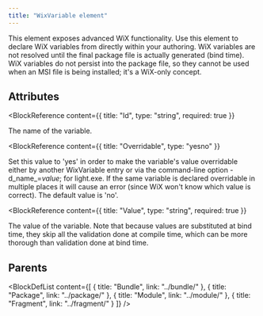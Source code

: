 ```yaml
---
title: "WixVariable element"
---
```



This element exposes advanced WiX functionality. Use this element to declare WiX variables
 from directly within your authoring. WiX variables are not resolved until the final package
 file is actually generated (bind time). WiX variables do not persist into the package file,
 so they cannot be used when an MSI file is being installed; it's a WiX-only concept.


## Attributes

<BlockWrapper>

  <BlockReference
    content={{
      title: "Id",
      type: "string",
      required: true
    }}
  >
  The name of the variable.
  </BlockReference>

  <BlockReference
    content={{
      title: "Overridable",
      type: "yesno"
    }}
  >
  Set this value to 'yes' in order to make the variable's value overridable either by
   another WixVariable entry or via the command-line option -d_name_=_value_;
   for light.exe. If the same variable is declared overridable in multiple places it
   will cause an error (since WiX won't know which value is correct). The default value
   is 'no'.
  </BlockReference>

  <BlockReference
    content={{
      title: "Value",
      type: "string",
      required: true
    }}
  >
  The value of the variable. Note that because values are substituted at bind time,
   they skip all the validation done at compile time, which can be more thorough than
   validation done at bind time.
  </BlockReference>

</BlockWrapper>


## Parents

<BlockDefList content={[
    {
      title: "Bundle",
      link: "../bundle/"
    },
    {
      title: "Package",
      link: "../package/"
    },
    {
      title: "Module",
      link: "../module/"
    },
    {
      title: "Fragment",
      link: "../fragment/"
    }
  ]}
/>